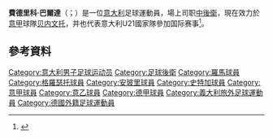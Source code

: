 {{noteTA
|G1=football
|G2=UEFA
|G3=意甲
|1=zh-hans:巴尔巴;zh-hant:巴爾達;
}}
{{expand|time=2015-05-18T09:53:01+00:00}}
'''費德里科·巴爾達'''（{{lang-it|Federico Barba}}；{{bd|1993年|9月1日}}）是一位[[意大利|意大利]]足球運動員，場上司职[[中後衛|中後衛]]，現在效力於[[意大利足球甲級聯賽|意甲]]球隊[[贝内文托足球俱樂部|贝内文托]]，并也代表意大利U21國家隊參加国际赛事<ref>{{Cite web |url=http://www.uefa.com/under19/season=2012/teams/player=250041340/index.html |title=存档副本 |access-date=2015-05-18 |archive-date=2014-01-08 |archive-url=https://web.archive.org/web/20140108173158/http://www.uefa.com/under19/season=2012/teams/player=250041340/index.html |dead-url=no }}</ref>。

== 參考資料 ==
{{reflist}}

{{贝内文托球员名单}}

{{DEFAULTSORT:Barba, Federico}}
[[Category:意大利男子足球运动员|Category:意大利男子足球运动员]]
[[Category:足球後衛|Category:足球後衛]]
[[Category:羅馬球員|Category:羅馬球員]]
[[Category:格羅瑟托球員|Category:格羅瑟托球員]]
[[Category:安玻里球員|Category:安玻里球員]]
[[Category:史特加球員|Category:史特加球員]]
[[Category:意甲球員|Category:意甲球員]]
[[Category:意乙球員|Category:意乙球員]]
[[Category:德甲球員|Category:德甲球員]]
[[Category:義大利旅外足球運動員|Category:義大利旅外足球運動員]]
[[Category:德國外籍足球運動員|Category:德國外籍足球運動員]]